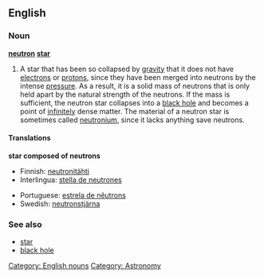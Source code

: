 ==English==

===Noun===
'''[[neutron]] [[star]]'''

# A star that has been so collapsed by [[gravity]] that it does not have [[electron]]s or [[proton|protons]], since they have been merged into neutrons by the intense [[pressure]].  As a result, it is a solid mass of neutrons that is only held apart by the natural strength of the neutrons.  If the mass is sufficient, the neutron star collapses into a [[black hole]] and becomes a point of [[infinitely]] dense matter.  The material of a neutron star is sometimes called [[neutronium]], since it lacks anything save neutrons.

====Translations====
'''star composed of neutrons'''
{{top}}
*Finnish: [[neutronitähti]]
*Interlingua: [[stella de neutrones]]
{{mid}}
*Portuguese: [[estrela de nêutrons]]
*Swedish: [[neutronstjärna]]
{{bottom}}

===See also===
*[[star]]
*[[black hole]]

[[Category: English nouns]]
[[Category: Astronomy]]